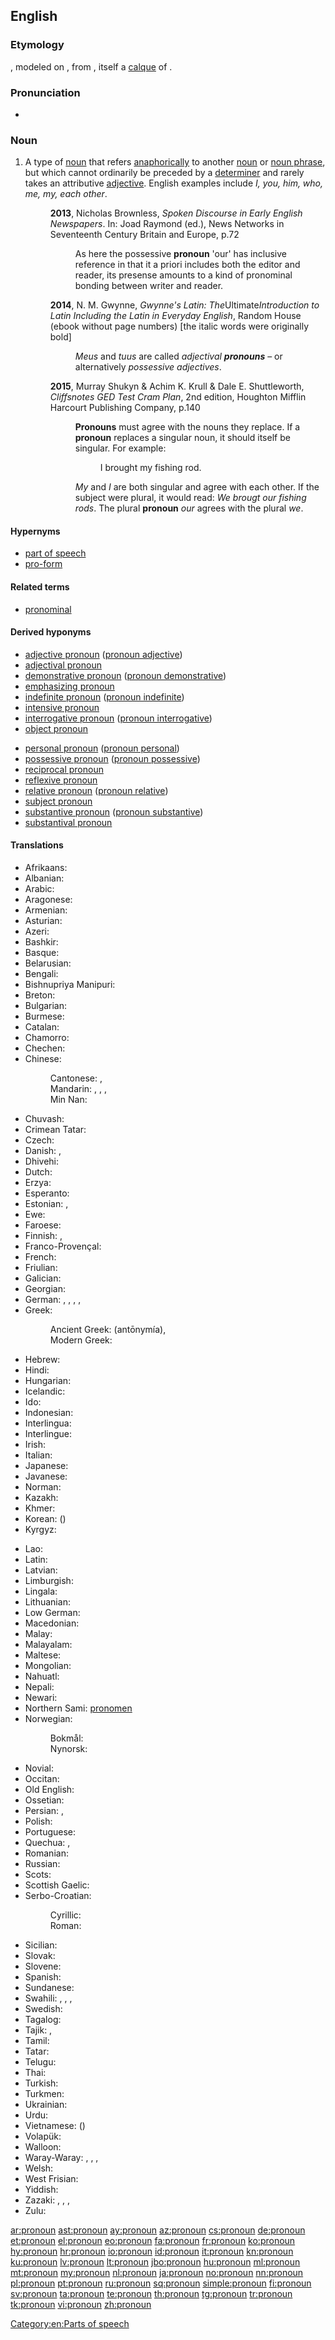 ==English==
{{wikipedia}}

===Etymology===
{{prefix|pro|noun|lang=en}}, modeled on {{etyl|frm|en}} {{term|pronom|lang=frm}}, from {{etyl|la|en}} {{term|pronomen|lang=la}}, itself a [[calque]] of {{etyl|grc|en}} {{term|ἀντωνυμία|lang=grc}}.

===Pronunciation===
* {{a|US}} {{IPA|/pɹoʊ.naʊn/|lang=en}}

===Noun===
{{en-noun}}

# {{context|grammar|lang=en}} A type of [[noun]] that refers [[anaphora|anaphorically]] to another [[noun]] or [[noun phrase]], but which cannot ordinarily be preceded by a [[determiner]] and rarely takes an attributive [[adjective]]. English examples include ''I, you, him, who, me, my, each other''.
#: '''2013''', Nicholas Brownless, ''Spoken Discourse in Early English Newspapers''. In: Joad Raymond (ed.), News Networks in Seventeenth Century Britain and Europe, p.72
#:: As here the possessive '''pronoun''' 'our' has inclusive reference in that it a priori includes both the editor and reader, its presense amounts to a kind of pronominal bonding between writer and reader.
#: '''2014''', N. M. Gwynne, ''Gwynne's Latin: The ''Ultimate'' Introduction to Latin Including the Latin in Everyday English'', Random House (ebook without page numbers) [the italic words were originally bold]
#:: ''Meus'' and ''tuus'' are called ''adjectival '''pronouns''''' – or alternatively ''possessive adjectives''.
#: '''2015''', Murray Shukyn & Achim K. Krull & Dale E. Shuttleworth, ''Cliffsnotes GED Test Cram Plan'', 2nd edition, Houghton Mifflin Harcourt Publishing Company, p.140
#:: '''Pronouns''' must agree with the nouns they replace. If a '''pronoun''' replaces a singular noun, it should itself be singular. For example:
#::: I brought my fishing rod.
#:: ''My'' and ''I'' are both singular and agree with each other. If the subject were plural, it would read: ''We brougt our fishing rods''. The plural '''pronoun''' ''our'' agrees with the plural ''we''.

====Hypernyms====
* [[part of speech]]
* [[pro-form]]

====Related terms====
* [[pronominal]]

====Derived hyponyms====
{{top2}}
* [[adjective pronoun]] ([[pronoun adjective]])
* [[adjectival pronoun]]
* [[demonstrative pronoun]] ([[pronoun demonstrative]])
* [[emphasizing pronoun]]
* [[indefinite pronoun]] ([[pronoun indefinite]])
* [[intensive pronoun]]
* [[interrogative pronoun]] ([[pronoun interrogative]])
* [[object pronoun]]
{{mid2}}
* [[personal pronoun]] ([[pronoun personal]])
* [[possessive pronoun]] ([[pronoun possessive]])
* [[reciprocal pronoun]]
* [[reflexive pronoun]]
* [[relative pronoun]] ([[pronoun relative]])
* [[subject pronoun]]
* [[substantive pronoun]] ([[pronoun substantive]])
* [[substantival pronoun]]
{{bottom}}

====Translations====
{{trans-top|pronoun}}
* Afrikaans: {{t+|af|voornaamwoord}}
* Albanian: {{t+|sq|përemri|m}}
* Arabic: {{t+|ar|ضَمِير|m}}
* Aragonese: {{t-needed|an}}
* Armenian: {{t|hy|դերանուն}}
* Asturian: {{t+|ast|pronome}}
* Azeri: {{t|az|əvəzlik}}
* Bashkir: {{t|ba|алмаш|tr=almaš|sc=Cyrl}}
* Basque: {{t|eu|izenordain}}
* Belarusian: {{t|be|займеннік|m|tr=zajménnik|sc=Cyrl}}
* Bengali: {{t|bn|সর্বনাম|tr=sawrbonam|sc=Beng}}
* Bishnupriya Manipuri: {{t-needed|bpy}}
* Breton: {{t-needed|br}}
* Bulgarian: {{t+|bg|местоимение|n|tr=mestoiménie}}
* Burmese: {{t+|my|နာမ်စား|sc=Mymr|tr=nanza:}}
* Catalan: {{t+|ca|pronom|m}}
* Chamorro: {{t|ch|klå'an}}
* Chechen: {{l|ce|цӏерметдош}}
* Chinese:
*: Cantonese: {{t|yue|代詞|sc=Hani}}, {{t|yue|代词|tr=doi6 ci4|sc=Hani}}
*: Mandarin: {{t|cmn|代詞|sc=Hani}}, {{t+|cmn|代词|tr=dàicí|sc=Hani}}, {{t+|cmn|代名詞|sc=Hani}}, {{t+|cmn|代名词|tr=dàimíngcí|sc=Hani}}
*: Min Nan: {{t|nan|tāi-sû}}
* Chuvash: {{t|cv|местоимени|sc=Cyrl}}
* Crimean Tatar: {{t|crh|zamir}}
* Czech: {{t+|cs|zájmeno|n}}
* Danish: {{t+|da|pronomen}}, {{t+|da|stedord}}
* Dhivehi: {{t-needed|dv}}
* Dutch: {{t+|nl|voornaamwoord|n}}
* Erzya: {{t|myv|таркасвал}}
* Esperanto: {{t|eo|pronomo}}
* Estonian: {{t|et|asesõna}}, {{t+|et|pronoomen}}
* Ewe: {{t|ee|nuŋkɔteƒenɔnya}}
* Faroese: {{t|fo|fornavn|c}}
* Finnish: {{t+|fi|asemo}}, {{t+|fi|pronomini}}
* Franco-Provençal: {{t-needed|frp}}
* French: {{t+|fr|pronom|m}}
* Friulian: {{t-needed|fur}}
* Galician: {{t+|gl|pronome}}
* Georgian: {{t|ka|ნაცვალსახელი}}
* German: {{t+|de|Fürwort|n}}, {{t|de|Personwort|n}}, {{t|de|Personenwort|n}}, {{t+|de|Pronomen|n}}, {{t+|de|Pronom|n}}
* Greek:
*: Ancient Greek: {{t+|grc|ἀντωνυμία|f}} (antōnymía), {{t+|grc|ἀντώνυμον|n}}
*: Modern Greek: {{t+|el|αντωνυμία|f}}
* Hebrew: {{t+|he|כינוי גוף|m|tr=kinoi guf}}
* Hindi: {{t|hi|सर्वनाम|m|tr=sarvnām|sc=Deva}}
* Hungarian: {{t+|hu|névmás}}
* Icelandic: {{t+|is|fornafn|n}}
* Ido: {{t+|io|pronomo}}
* Indonesian: {{t+|id|pronomina}}
* Interlingua: {{t|ia|pronomine}}
* Interlingue: {{t-needed|ie}}
* Irish: {{t+|ga|forainm|m}}
* Italian: {{t+|it|pronome|m}}
* Japanese: {{t+|ja|代名詞|tr=だいめいし, daimeishi|sc=Jpan}}
* Javanese: {{t-needed|jv}}
* Norman: {{t|nrf|pronom|m}}
* Kazakh: {{t|kk|есімдік|tr=esimdik|sc=Cyrl}}
* Khmer: {{t+|km|សព្វនាម|tr=sɑp niem|sc=Khmr}}
* Korean: {{t+|ko|대명사|sc=Kore}} ({{t+|ko|代名詞|sc=Kore}})
* Kyrgyz: {{t|ky|жактама|tr=caktama|sc=Cyrl}}
{{trans-mid}}
* Lao: {{t|lo|ສັບພະນາມ|tr=sáp pʰā náːm|sc=Laoo}}
* Latin: {{t|la|prōnōmen|n}}
* Latvian: {{t+|lv|vietniekvārds|m}}
* Limburgish: {{t|li|veurnaamwaord|n}}
* Lingala: {{t|ln|likitana}}
* Lithuanian: {{t+|lt|įvardis|m}}
* Low German: {{t|nds|pronomen}}
* Macedonian: {{t|mk|заменка|f|tr=zámenka}}
* Malay: {{t|ms|kata ganti diri}}
* Malayalam: {{t|ml|സര്‍വ്വനാമം|sc=Mlym}}
* Maltese: {{t+|mt|pronom|m}}
* Mongolian: {{t|mn|төлөөний нэр|tr=tölöönij ner|sc=Cyrl}}
* Nahuatl: {{t|nah|tlācatōcāitl}}
* Nepali: {{t-needed|ne}}
* Newari: {{t-needed|new}}
* Northern Sami: [[pronomen#Northern Sami|pronomen]]
* Norwegian: 
*: Bokmål: {{t+|nb|pronomen}}
*: Nynorsk: {{t+|nn|pronomen}}
* Novial: {{t|nov|pronomine}}
* Occitan: {{t|oc|pronom|m}}
* Old English: {{t|ang|bīnama|m}}
* Ossetian: {{t|os|номивӕг|tr=nomivæg|sc=Cyrl}}
* Persian: {{t+|fa|ضمیر|tr=zamir|sc=fa-Arab}}, {{t|fa|پیشنام|tr=pišnâm|sc=fa-Arab}}
* Polish: {{t+|pl|zaimek|m}}
* Portuguese: {{t+|pt|pronome|m}}
* Quechua: {{t|qu|sutip rantin}}, {{t|qu|sutiranti}}
* Romanian: {{t+|ro|pronume|n}}
* Russian: {{t+|ru|местоиме́ние|n}}
* Scots: {{t|sco|pronoun}}
* Scottish Gaelic: {{t|gd|riochdair}}
* Serbo-Croatian:
*: Cyrillic: {{t|sh|заменица|f|sc=Cyrl}}
*: Roman: {{t|sh|zamenica|f}}
* Sicilian: {{t+|scn|prunomu|m}}
* Slovak: {{t|sk|zámeno|n}}
* Slovene: {{t|sl|zaímek|m}}
* Spanish: {{t+|es|pronombre|m}}
* Sundanese: {{t-needed|su}}
* Swahili: {{t|sw|dhamiri}}, {{t|sw|kijina}}, {{t|sw|kiwakilishi}}, {{t+|sw|kitenzi jina}}
* Swedish: {{t+|sv|pronomen|n}}
* Tagalog: {{t-needed|tl}}
* Tajik: {{t+|tg|ҷонишин|tr=jonišin|sc=Cyrl}}, {{t|tg|замир‍|tr=zamir|sc=Cyrl}}
* Tamil: {{t+|ta|பெயர்ச்சொல்|tr=peyar-c-col}}
* Tatar: {{t+|tt|алмашлык|tr=almaşlık|sc=Cyrl}}
* Telugu: {{t+|te|సర్వనామము|tr=sarvanAmamu}}
* Thai: {{t+|th|คำสรรพนาม|tr=kam sàp naam|sc=Thai}}
* Turkish: {{t+|tr|zamir}}
* Turkmen: {{t+|tk|çalyşma}}
* Ukrainian: {{t+|uk|займенник|m|tr=zajménnyk|sc=Cyrl}}
* Urdu: {{t+|ur|ضمیر|m|tr=zameer|sc=ur-Arab}}
* Vietnamese: {{t+|vi|đại từ}} ({{t|vi|代詞}})
* Volapük: {{t+|vo|pönop}}
* Walloon: {{t+|wa|prono}}
* Waray-Waray: {{t|war|imbesngaran}}, {{t|war|taligngaran}}, {{t|war|talingaran}}, {{t|war|talingáran}}
* Welsh: {{t|cy|rhagenw|m}}
* West Frisian: {{t+|fy|foarnamwurd|n}}
* Yiddish: {{t|yi|פּראָנאָם|n|tr=pronom}}
* Zazaki: {{t|zza|zemir}}, {{t|zza|pesname}}, {{t|zza|pesname}}, {{t|zza|pesname}}
* Zulu: {{t|zu|isabizwana|c7|c8}}
{{trans-bottom}}

[[Category:en:Parts of speech]]

[[ar:pronoun]]
[[ast:pronoun]]
[[ay:pronoun]]
[[az:pronoun]]
[[cs:pronoun]]
[[de:pronoun]]
[[et:pronoun]]
[[el:pronoun]]
[[eo:pronoun]]
[[fa:pronoun]]
[[fr:pronoun]]
[[ko:pronoun]]
[[hy:pronoun]]
[[hr:pronoun]]
[[io:pronoun]]
[[id:pronoun]]
[[it:pronoun]]
[[kn:pronoun]]
[[ku:pronoun]]
[[lv:pronoun]]
[[lt:pronoun]]
[[jbo:pronoun]]
[[hu:pronoun]]
[[ml:pronoun]]
[[mt:pronoun]]
[[my:pronoun]]
[[nl:pronoun]]
[[ja:pronoun]]
[[no:pronoun]]
[[nn:pronoun]]
[[pl:pronoun]]
[[pt:pronoun]]
[[ru:pronoun]]
[[sq:pronoun]]
[[simple:pronoun]]
[[fi:pronoun]]
[[sv:pronoun]]
[[ta:pronoun]]
[[te:pronoun]]
[[th:pronoun]]
[[tg:pronoun]]
[[tr:pronoun]]
[[tk:pronoun]]
[[vi:pronoun]]
[[zh:pronoun]]